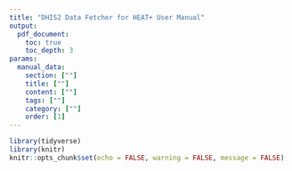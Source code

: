 ```yaml
---
title: "DHIS2 Data Fetcher for HEAT+ User Manual"
output: 
  pdf_document:
    toc: true
    toc_depth: 3
params:
  manual_data: 
    section: [""]
    title: [""]
    content: [""]
    tags: [""]
    category: [""]
    order: [1]
---
```


```r
library(tidyverse)
library(knitr)
knitr::opts_chunk$set(echo = FALSE, warning = FALSE, message = FALSE)
```